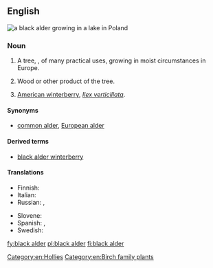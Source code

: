 ==English==
[[File:Alder in lake.jpg|thumb|a '''black alder''' growing in a lake in Poland]]
{{wikipedia|Alnus glutinosa}}

===Noun===
{{en-noun|~}}

# {{lb|en|countable|uncountable}} A tree, {{taxlink|Alnus glutinosa|species|noshow=1|ver=160928}}, of many practical uses, growing in moist circumstances in Europe.
# {{lb|en|uncountable}} Wood or other product of the tree.
# [[American winterberry]], ''[[Ilex verticillata]]''.

====Synonyms====
* [[common alder]], [[European alder]]

====Derived terms====
* [[black alder winterberry]]

====Translations====
{{trans-top|''Alnus glutinosa'' tree}}
* Finnish: {{t+|fi|tervaleppä}}
* Italian: {{t|it|ontano nero|m}}
* Russian: {{t|ru|ольха́ кле́йкая|f}}, {{t|ru|ольха́ чёрная|f}}
{{trans-mid}}
* Slovene: {{t|sl|črna jelša}}
* Spanish: {{qualifier|Castilian Spanish}} {{t+|es|aliso|m}}, {{qualifier|Castilian Spanish}} {{t+|es|alisos|m-p}}
* Swedish: {{t+|sv|klibbal|c}}
{{trans-bottom}}
{{trans-top|wood or other product}}
{{trans-mid}}
{{trans-bottom}}
{{trans-see|American winterberry}}

[[Category:en:Hollies]]
[[Category:en:Birch family plants]]
[[fy:black alder]]
[[pl:black alder]]
[[fi:black alder]]